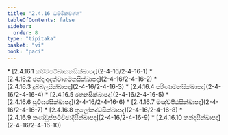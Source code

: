 ```yaml
---
title: "2.4.16 ධම්මිකවග්ග"
tableOfContents: false
sidebar:
  order: 8
type: "tipitaka"
basket: "vi"
book: "paci"
---
```



<DynamicBreadcrumb />



<TableOfContents book="paci" section="2.4.16">
* [2.4.16.1 කම්මපටිබාහනසික්ඛාපද](2-4-16/2-4-16-1)
* [2.4.16.2 ඡන්දංඅදත්වාගමනසික්ඛාපද](2-4-16/2-4-16-2)
* [2.4.16.3 දුබ්බලසික්ඛාපද](2-4-16/2-4-16-3)
* [2.4.16.4 පරිණාමනසික්ඛාපද](2-4-16/2-4-16-4)
* [2.4.16.5 රතනසික්ඛාපද](2-4-16/2-4-16-5)
* [2.4.16.6 සූචිඝරසික්ඛාපද](2-4-16/2-4-16-6)
* [2.4.16.7 මඤ්චපීඨසික්ඛාපද](2-4-16/2-4-16-7)
* [2.4.16.8 තූලෝනද්ධසික්ඛාපද](2-4-16/2-4-16-8)
* [2.4.16.9 කණ්ඩුප්පටිච්ඡාදිසික්ඛාපද](2-4-16/2-4-16-9)
* [2.4.16.10 නන්දසික්ඛාපද](2-4-16/2-4-16-10)
</TableOfContents>